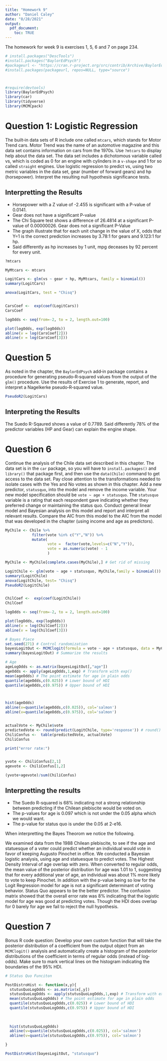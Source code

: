 ```yaml
---
title: "Homework 9"
author: "Daniel Caley"
date: "8/28/2021"
output: 
  pdf_document:
    toc: TRUE
---
```



The homework for week 9 is exercises 1, 5, 6 and 7 on page 234.

```r

# install.packages("DescTools")
#install.packages("BaylorEdPsych")
#packageurl <- "https://cran.r-project.org/src/contrib/Archive/BaylorEdPsych/BaylorEdPsych_0.5.tar.gz"
#install.packages(packageurl, repos=NULL, type="source")



#require(devtools)
library(BaylorEdPsych)
library(car)
library(tidyverse)
library(MCMCpack) 

```

\pagebreak
# Question 1: Logistic Regression


The built‐in data sets of R include one called `mtcars`, which stands for Motor Trend cars. Motor Trend was the name of an automotive magazine and this data set contains information on cars from the 1970s. Use `?mtcars` to display help about the data set. The data set includes a dichotomous variable called vs, which is coded as 0 for an engine with cylinders in a `v‐shape` and 1 for so called `straight` engines. Use logistic regression to predict vs, using two metric variables in the data set, gear (number of forward gears) and hp (horsepower). Interpret the resulting null hypothesis significance tests.


## Interpretting the Results

-   Horsepower  with a Z value of -2.455 is significant with a P-value of 0.0141.
-   Gear does not have a significant P-value
-   The Chi Square test shows a difference of 26.4814 at a significant P-value of  0.00000026.
Gear does not a significant P-Value
-   The graph illustrate that for each unit change in the value of X, odds that Y=1 is the correct prediction increases by 3.78:1 for gears and 9.123:1 for hp.
-   Said differently as hp increases by 1 unit, mpg deceases by 92 percent for every unit.

```r

?mtcars

MyMtcars <- mtcars

LogitCars <- glm(vs ~ gear + hp, MyMtcars, family = binomial())
summary(LogitCars)

anova(LogitCars, test = "Chisq")


CarsCoef <-  exp(coef(LogitCars))
CarsCoef

logOdds <- seq(from=-2, to = 2, length.out=100)

plot(logOdds, exp(logOdds))
abline(v = log(CarsCoef[2]))
abline(v = log(CarsCoef[3]))


```

\pagebreak
# Question 5

As noted in the chapter, the `BaylorEdPsych` add‐in package contains a procedure for generating pseudo‐R‐squared values from the output of the `glm()` procedure. Use the results of Exercise 1 to generate, report, and interpret a Nagelkerke pseudo‐R‐squared value.
```r


PseudoR2(LogitCars)


```

## Interpreting the Results

The Suedo R-Sqaured shows a value of 0.7789.  Said differently 78% of the predictor variables (HP and Gear) can explain the engine shape.



\pagebreak
# Question 6

Continue the analysis of the Chile data set described in this chapter. The data set is in the `car` package, so you will have to `install.packages()` and `library()` that package first, and then use the `data(Chile)` command to get access to the data set. Pay close attention to the transformations needed to isolate cases with the Yes and No votes as shown in this chapter. Add a new predictor, `statusquo`, into the model and remove the income variable. Your new model specification should be `vote ~ age + statusquo`. The `statusquo` variable is a rating that each respondent gave indicating whether they preferred change or maintaining the status quo. Conduct general linear model and Bayesian analysis on this model and report and interpret all relevant results. Compare the AIC from this model to the AIC from the model that was developed in the chapter (using income and age as predictors).

```r

MyChile <- Chile %>% 
            filter(vote %in% c("Y","N")) %>%
            mutate(
                   vote =  factor(vote,levels=c("N","Y")),
                   vote = as.numeric(vote) - 1
                   )

MyChile <- MyChile[complete.cases(MyChile),] # Get rid of missing

LogitChile <- glm(vote ~ age + statusquo, MyChile,family = binomial())
summary(LogitChile)
anova(LogitChile, test= "Chisq")
PseudoR2(LogitChile)


ChilCoef <-  exp(coef(LogitChile))
ChilCoef

logOdds <- seq(from=-2, to = 2, length.out=100)

plot(logOdds, exp(logOdds))
abline(v = log(ChilCoef[2]))
abline(v = log(ChilCoef[3]))

# Bayes Piece
set.seed(271) # Control randomization
bayesLogitOut <- MCMClogit(formula = vote ~ age + statusquo, data = MyChile)
summary(bayesLogitOut) # Summarize the results

# Age
ageLogOdds <- as.matrix(bayesLogitOut[,"age"])
ageOdds <- apply(ageLogOdds,1,exp) # Transform with exp()
mean(ageOdds) # The point estimate for age in plain odds
quantile(ageOdds,c(0.025)) # Lower bound of HDI
quantile(ageOdds,c(0.975)) # Upper bound of HDI



hist(ageOdds)
abline(v=quantile(ageOdds,c(0.025)), col='salmon')
abline(v=quantile(ageOdds,c(0.975)), col='salmon')


actualVote <- MyChile$vote
predictedVote <- round(predict(LogitChile, type='response')) # round() splits probabilities at 0.5
ChiliConfus <-  table(predictedVote, actualVote)
ChiliConfus

print("error rate:")


yvote <- ChiliConfus[2,1]
agevote <- ChiliConfus[1,2]

(yvote+agevote)/sum(ChiliConfus)

```

## Interpretting the results

-   The Suedo R-squared is 68% indicating not a strong relationship between predicting if the Chilean plebiscite would be voted on.
-   The p-values for age is 0.097 which is not under the 0.05 alpha which we would want.
-   The p-value for status quo is under the 0.05 at 2-e16.


When interpretting the Bayes Theorom we notice the following.

We examined data from the 1988 Chilean plebiscite, to see if the age and statuesque of a voter could predict whether an individual would vote in favor of keeping Augusto Pinochet in office. We conducted a Bayesian logistic analysis, using age and statuesque to predict votes.  The Highest Density Interval of age overlap with zero. When converted to regular odds, the mean value of the posterior distribution for age was 1.01 to 1, suggesting that for every additional year of age, an individual was about 1% more likely to vote to keep Pinochet. In addition with the p-value being so low for the Logit Regression model for age is not a significant determinant of voting behavior.  Status Quo appears to be the better predictor. 
The confusion matrix showed that the overall error rate was 8% indicating that the logistic model for age was good at predicting votes.  Though the HDI does overlap for 0 barely for age we fail to reject the null hypothesis.


\pagebreak
# Question 7

Bonus R code question: Develop your own custom function that will take the posterior distribution of a coefficient from the output object from an `MCMClogit()` analysis and automatically create a histogram of the posterior distributions of the coefficient in terms of regular odds (instead of log‐odds). Make sure to mark vertical lines on the histogram indicating the boundaries of the 95% HDI.

```r

# Status Quo Funciton

PostDistroHist <- function(x,y){
  stutusQuoLogOdds <- as.matrix(x[,y])
  stutusQuoLogOdds <- apply(stutusQuoLogOdds,1,exp) # Transform with exp()
  mean(stutusQuoLogOdds) # The point estimate for age in plain odds
  quantile(stutusQuoLogOdds,c(0.025)) # Lower bound of HDI
  quantile(stutusQuoLogOdds,c(0.975)) # Upper bound of HDI
  
  
  
  hist(stutusQuoLogOdds)
  abline(v=quantile(stutusQuoLogOdds,c(0.025)), col='salmon')
  abline(v=quantile(stutusQuoLogOdds,c(0.975)), col='salmon')

}

PostDistroHist(bayesLogitOut, "statusquo")



```




